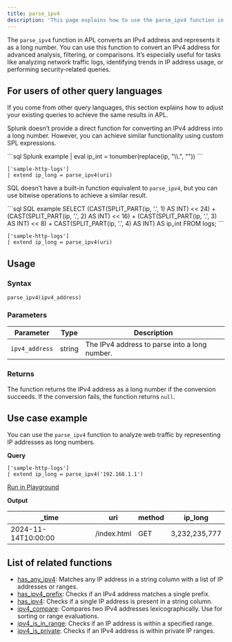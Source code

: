```yaml
---
title: parse_ipv4
description: 'This page explains how to use the parse_ipv4 function in APL.'
---
```


The `parse_ipv4` function in APL converts an IPv4 address and represents it as a long number. You can use this function to convert an IPv4 address for advanced analysis, filtering, or comparisons. It’s especially useful for tasks like analyzing network traffic logs, identifying trends in IP address usage, or performing security-related queries.

## For users of other query languages

If you come from other query languages, this section explains how to adjust your existing queries to achieve the same results in APL.

<AccordionGroup>
<Accordion title="Splunk SPL users">

Splunk doesn’t provide a direct function for converting an IPv4 address into a long number. However, you can achieve similar functionality using custom SPL expressions.

<CodeGroup>
```sql Splunk example
| eval ip_int = tonumber(replace(ip, "\\.", ""))
```

```kusto APL equivalent
['sample-http-logs']
| extend ip_long = parse_ipv4(uri)
```
</CodeGroup>

</Accordion>
<Accordion title="ANSI SQL users">

SQL doesn’t have a built-in function equivalent to `parse_ipv4`, but you can use bitwise operations to achieve a similar result.

<CodeGroup>
```sql SQL example
SELECT
  (CAST(SPLIT_PART(ip, '.', 1) AS INT) << 24) +
  (CAST(SPLIT_PART(ip, '.', 2) AS INT) << 16) +
  (CAST(SPLIT_PART(ip, '.', 3) AS INT) << 8) +
  CAST(SPLIT_PART(ip, '.', 4) AS INT) AS ip_int
FROM logs;
```

```kusto APL equivalent
['sample-http-logs']
| extend ip_long = parse_ipv4(uri)
```
</CodeGroup>

</Accordion>
</AccordionGroup>

## Usage

### Syntax

```kusto
parse_ipv4(ipv4_address)
```

### Parameters

| Parameter       | Type   | Description                                    |
|------------------|--------|------------------------------------------------|
| `ipv4_address`   | string | The IPv4 address to parse into a long number. |

### Returns

The function returns the IPv4 address as a long number if the conversion succeeds. If the conversion fails, the function returns `null`.

## Use case example

You can use the `parse_ipv4` function to analyze web traffic by representing IP addresses as long numbers.

**Query**

```kusto
['sample-http-logs']
| extend ip_long = parse_ipv4('192.168.1.1')
```

[Run in Playground](https://play.axiom.co/axiom-play-qf1k/query?initForm=%7B%22apl%22%3A%22%5B'sample-http-logs'%5D%20%7C%20extend%20ip_octets%20%3D%20parse_ipv4('192.168.1.1')%22%7D)

**Output**

| _time              | uri                 | method | ip_long       |
|---------------------|---------------------|--------|-----------------|
| 2024-11-14T10:00:00 | /index.html         | GET    | 3,232,235,777 |

## List of related functions

- [has_any_ipv4](/apl/scalar-functions/ip-functions/has-any-ipv4): Matches any IP address in a string column with a list of IP addresses or ranges.
- [has_ipv4_prefix](/apl/scalar-functions/ip-functions/has-ipv4-prefix): Checks if an IPv4 address matches a single prefix.
- [has_ipv4](/apl/scalar-functions/ip-functions/has-ipv4): Checks if a single IP address is present in a string column.
- [ipv4_compare](/apl/scalar-functions/ip-functions/ipv4-compare): Compares two IPv4 addresses lexicographically. Use for sorting or range evaluations.
- [ipv4_is_in_range](/apl/scalar-functions/ip-functions/ipv4-is-in-range): Checks if an IP address is within a specified range.
- [ipv4_is_private](/apl/scalar-functions/ip-functions/ipv4-is-private): Checks if an IPv4 address is within private IP ranges.